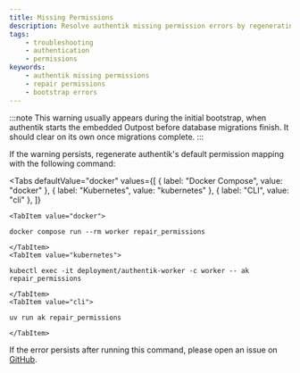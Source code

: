 ```yaml
---
title: Missing Permissions
description: Resolve authentik missing permission errors by regenerating permissions after setup.
tags:
    - troubleshooting
    - authentication
    - permissions
keywords:
    - authentik missing permissions
    - repair permissions
    - bootstrap errors
---
```



:::note
This warning usually appears during the initial bootstrap, when authentik starts the embedded Outpost before database migrations finish. It should clear on its own once migrations complete.
:::

If the warning persists, regenerate authentik's default permission mapping with the following command:

<Tabs
    defaultValue="docker"
    values={[
        { label: "Docker Compose", value: "docker" },
        { label: "Kubernetes", value: "kubernetes" },
        { label: "CLI", value: "cli" },
    ]}
>
    <TabItem value="docker">

```shell
docker compose run --rm worker repair_permissions
```

    </TabItem>
    <TabItem value="kubernetes">

```shell
kubectl exec -it deployment/authentik-worker -c worker -- ak repair_permissions
```

    </TabItem>
    <TabItem value="cli">

```shell
uv run ak repair_permissions
```

    </TabItem>

</Tabs>

If the error persists after running this command, please open an issue on [GitHub](https://github.com/goauthentik/authentik/issues/).
